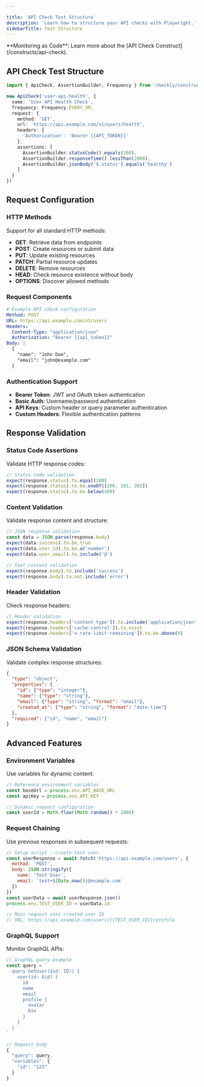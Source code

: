 ```yaml
---

title: 'API Check Test Structure'
description: 'Learn how to structure your API checks with Playwright.'
sidebarTitle: Test Structure
---
```

<Tip>
**Monitoring as Code**: Learn more about the [API Check Construct](/constructs/api-check).
</Tip>

## API Check Test Structure

```typescript
import { ApiCheck, AssertionBuilder, Frequency } from 'checkly/constructs'

new ApiCheck('user-api-health', {
  name: 'User API Health Check',
  frequency: Frequency.EVERY_5M,
  request: {
    method: 'GET',
    url: 'https://api.example.com/v1/users/health',
    headers: {
      'Authorization': 'Bearer {{API_TOKEN}}'
    },
    assertions: [
      AssertionBuilder.statusCode().equals(200),
      AssertionBuilder.responseTime().lessThan(2000),
      AssertionBuilder.jsonBody('$.status').equals('healthy')
    ]
  }
})
```

## Request Configuration

### HTTP Methods
Support for all standard HTTP methods:
- **GET**: Retrieve data from endpoints
- **POST**: Create resources or submit data
- **PUT**: Update existing resources
- **PATCH**: Partial resource updates
- **DELETE**: Remove resources
- **HEAD**: Check resource existence without body
- **OPTIONS**: Discover allowed methods

### Request Components
```yaml
# Example API check configuration
Method: POST
URL: https://api.example.com/v1/users
Headers:
  Content-Type: "application/json"
  Authorization: "Bearer {{api_token}}"
Body: |
  {
    "name": "John Doe",
    "email": "john@example.com"
  }
```

### Authentication Support
- **Bearer Token**: JWT and OAuth token authentication
- **Basic Auth**: Username/password authentication
- **API Keys**: Custom header or query parameter authentication
- **Custom Headers**: Flexible authentication patterns

## Response Validation

### Status Code Assertions
Validate HTTP response codes:
```javascript
// Status code validation
expect(response.status).to.equal(200)
expect(response.status).to.be.oneOf([200, 201, 202])
expect(response.status).to.be.below(400)
```

### Content Validation
Validate response content and structure:
```javascript
// JSON response validation
const data = JSON.parse(response.body)
expect(data.success).to.be.true
expect(data.user.id).to.be.a('number')
expect(data.user.email).to.include('@')

// Text content validation
expect(response.body).to.include('success')
expect(response.body).to.not.include('error')
```

### Header Validation
Check response headers:
```javascript
// Header validation
expect(response.headers['content-type']).to.include('application/json')
expect(response.headers['cache-control']).to.exist
expect(response.headers['x-rate-limit-remaining']).to.be.above(0)
```

### JSON Schema Validation
Validate complex response structures:
```json
{
  "type": "object",
  "properties": {
    "id": {"type": "integer"},
    "name": {"type": "string"},
    "email": {"type": "string", "format": "email"},
    "created_at": {"type": "string", "format": "date-time"}
  },
  "required": ["id", "name", "email"]
}
```

## Advanced Features

### Environment Variables
Use variables for dynamic content:
```javascript
// Reference environment variables
const baseUrl = process.env.API_BASE_URL
const apiKey = process.env.API_KEY

// Dynamic request configuration
const userId = Math.floor(Math.random() * 1000)
```

### Request Chaining
Use previous responses in subsequent requests:
```javascript
// Setup script - create test user
const userResponse = await fetch('https://api.example.com/users', {
  method: 'POST',
  body: JSON.stringify({
    name: 'Test User',
    email: `test+${Date.now()}@example.com`
  })
})
const userData = await userResponse.json()
process.env.TEST_USER_ID = userData.id

// Main request uses created user ID
// URL: https://api.example.com/users/{{TEST_USER_ID}}/profile
```

### GraphQL Support
Monitor GraphQL APIs:
```javascript
// GraphQL query example
const query = `
  query GetUser($id: ID!) {
    user(id: $id) {
      id
      name
      email
      profile {
        avatar
        bio
      }
    }
  }
`

// Request body
{
  "query": query,
  "variables": {
    "id": "123"
  }
}
```